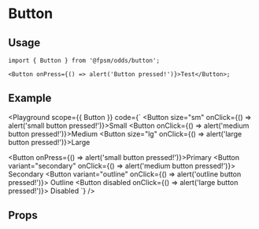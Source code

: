 
# Button

<Description of={Button} />

## Usage

```tsx
import { Button } from '@fpsm/odds/button';

<Button onPress={() => alert('Button pressed!')}>Test</Button>;
```

## Example

<Playground
  scope={{ Button }}
  code={`
<Button size="sm" onClick={() => alert('small button pressed!')}>Small</Button>
<Button onClick={() => alert('medium button pressed!')}>Medium</Button>
<Button size="lg" onClick={() => alert('large button pressed!')}>Large</Button>
<br />

<Button onPress={() => alert('small button pressed!')}>Primary</Button>
<Button variant="secondary" onClick={() => alert('medium button pressed!')}>
  Secondary
</Button>
<Button variant="outline" onClick={() => alert('outline button pressed!')}>
  Outline
</Button>
<Button disabled onClick={() => alert('large button pressed!')}>
  Disabled
</Button>
`} />

## Props

<Props of={Button} />
